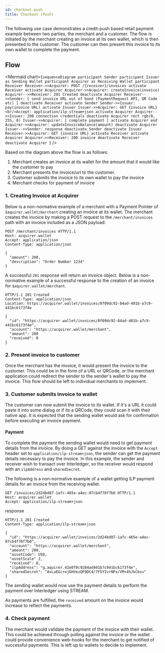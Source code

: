 ```yaml
---
id: checkout-push
title: Checkout (Push)
---
```



The following use case demonstrates a credit-push based retail payment example
between two parties, the merchant and a customer. The flow is initiated by the
merchant creating an invoice at its own wallet, which is then presented to the
customer. The customer can then present this invoice to its own wallet to
complete the payment.

## Flow

<Mermaid
  chart={`sequenceDiagram
participant Sender
participant Issuer as Sending Wallet
participant Acquirer as Receiving Wallet
participant Receiver
Receiver->>Acquirer: POST /{receiver}/invoices
activate Receiver
activate Acquirer
Acquirer->>Acquirer: createInvoice(invoice)
Acquirer-->>Receiver: 201 Created
deactivate Acquirer
Receiver-->>Sender: [ send invoice URL out of band (PaymentRequest API, QR Code etc) ]
deactivate Receiver
activate Sender
Sender->>Issuer: pay(invoice URL)
activate Issuer
Issuer->>Acquirer: GET {invoice URL}<br/>Accept: application/ilp-stream+json
activate Acquirer
Acquirer-->>Issuer: 200 connection credentials
deactivate Acquirer
rect rgb(0, 255, 0)
    Issuer->>Acquirer: [ complete payment ]
    activate Acquirer
end
Acquirer->>Acquirer: updateInvoiceBalance(amount)
deactivate Acquirer
Issuer-->>Sender: response
deactivate Sender
deactivate Issuer
Receiver->>Acquirer: GET {invoice URL}
activate Receiver
activate Acquirer
Acquirer->>Receiver: 200 invoice
deactivate Receiver
deactivate Acquirer
`}
/>

Based on the diagram above the flow is as follows:

1. Merchant creates an invoice at its wallet for the amount that it would like
   the customer to pay
2. Merchant presents the invoice/url to the customer.
3. Customer submits the invoice to its own wallet to pay the invoice
4. Merchant checks for payment of invoice

### 1. Creating Invoice at Acquirer

Below is a non-normative example of a merchant with a Payment Pointer of
`$aquirer.wallet/merchant` creating an invoice at its wallet. The merchant
creates the invoice by making a POST request to the `/merchant/invoices` path
with an invoice included as a JSON payload:

```http
POST /merchant/invoices HTTP/1.1
Host: acquirer.wallet
Accept: application/json
Content-Type: application/json

{
  "amount": 200,
  "description": "Order Number 1234"
}
```

A successful `201` response will return an invoice object. Below is a
non-normative example of a successful response to the creation of an invoice for
`$aquirer.wallet/merchant`.

```http
HTTP/1.1 201 Created
Content-Type: application/json
Location: https://acquirer.wallet/invoices/0f09dc92-84ad-401b-a7c9-441bc6173f4e

{
  "id": "https://acquirer.wallet/invoices/0f09dc92-84ad-401b-a7c9-441bc6173f4e",
  "account": "https://acquirer.wallet/merchant",
  "amount": 200
  "received": 0
}
```

### 2. Present invoice to customer

Once the merchant has the invoice, it would present the invoice to the customer.
This could be in the form of a URL or QRCode, or the merchant application could
redirect the sender to the sender's wallet to pay the invoice. This flow should
be left to individual merchants to implement.

### 3. Customer submits invoice to wallet

The customer can now submit the invoice to its wallet. If it's a URL it could
paste it into some dialog or if its a QRCode, they could scan it with their
native app. It is expected that the sending wallet would ask for confirmation
before executing an invoice payment.

#### Payment

To complete the payment the sending wallet would need to get payment details
from the invoice. By doing a GET against the invoice with the `Accept` header
set to `application/ilp-stream+json`, the sender can get the payment details
necessary to pay the invoice. In this example, the sender and receiver wish to
transact over Interledger, so the receiver would respond with an `ilpAddress`
and `sharedSecret`.

The following is a non-normative example of a wallet getting ILP payment details
for an invoice from the receiving wallet.

```http
GET /invoices/2d24bd87-1afc-465e-a4ec-07cb4f70f7b0 HTTP/1.1
Host: acquirer.wallet
Accept: application/ilp-stream+json
```

response

```http
HTTP/1.1 201 Created
Content-Type: application/ilp-stream+json

{
  "id": "https://acquirer.wallet/invoices/2d24bd87-1afc-465e-a4ec-07cb4f70f7b0",
  "account": "https://acquirer.wallet/merchant",
  "amount": 200,
  "assetCode": USD,
  "assetScale" 2,
  "received": 0,
  "ilpAddress": "g.aquirer.42e0f0c9284ad401b7c941bc6173f4e",
  "sharedSecret": "AvLaEGc+ojGHVezQF9DC4/7F5YIvrNPx/VM+4hJkCbs="
}
```

The sending wallet would now use the payment details to perform the payment over
Interledger using STREAM.

As payments are fulfilled, the `received` amount on the invoice would increase
to reflect the payments.

### 4. Check payment

The merchant would validate the payment of the invoice with their wallet. This
could be achieved through polling against the invoice or the wallet could
provide convenience web-hooks for the merchant to get notified of successful
payments. This is left up to wallets to decide to implement.
